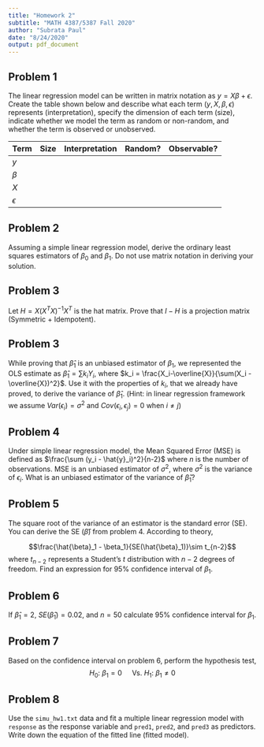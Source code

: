 ```yaml
---
title: "Homework 2"
subtitle: "MATH 4387/5387 Fall 2020"
author: "Subrata Paul"
date: "8/24/2020"
output: pdf_document
---
```


## Problem 1

The linear regression model can be written in matrix notation as $y = X\beta + \epsilon$. Create the table shown below and describe what each term ($y, X, \beta, \epsilon$) represents (interpretation), specify the dimension of each term (size), indicate whether we model the term as random or non-random, and whether the term is observed or unobserved. 

| Term | Size | Interpretation | Random? | Observable? |
|---|---|---|---|---|
| $y$         |       |       |       |       |
| $\beta$     |       |       |       |       |
| $X$         |       |       |       |       |
| $\epsilon$  |       |       |       |       |


## Problem 2

Assuming a simple linear regression model, derive the ordinary least squares estimators of $\beta_0$ and $\beta_1$. Do not use matrix notation in deriving your solution. 

## Problem 3
Let $H = X(X^TX)^{-1}X^T$ is the hat matrix. Prove that $I-H$ is a projection matrix (Symmetric + Idempotent). 

## Problem 3 

While proving that $\hat{\beta}_1$ is an unbiased estimator of $\beta_1$, we represented the OLS estimate as $\hat{\beta}_1 = \sum k_i Y_i$, where $k_i = \frac{X_i-\overline{X}}{\sum(X_i - \overline{X})^2}$. Use it with the properties of $k_i$, that we already have proved, to derive the variance of $\hat{\beta}_1$. (Hint: in linear regression framework we assume $Var(\epsilon_i) = \sigma^2$ and $Cov(\epsilon_i, \epsilon_j) = 0$ when $i\neq j$)

## Problem 4

Under simple linear regression model, the Mean Squared Error (MSE) is defined as $\frac{\sum (y_i - \hat{y}_i)^2}{n-2}$ where $n$ is the number of observations. MSE is an unbiased estimator of $\sigma^2$, where $\sigma^2$ is the variance of $\epsilon_i$. What is an unbiased estimator of the variance of $\hat{\beta}_1$?

## Problem 5
The square root of the variance of an estimator is the standard error (SE). You can derive the SE ($\hat{\beta}$) from problem 4. According to theory, 

$$\frac{\hat{\beta}_1 - \beta_1}{SE(\hat{\beta}_1)}\sim t_{n-2}$$
where $t_{n-2}$ represents a Student's $t$ distribution with $n-2$ degrees of freedom. Find an expression for 95% confidence interval of $\beta_1$. 

## Problem 6

If $\hat{\beta}_1 = 2$, $SE(\hat{\beta}_1) = 0.02$, and $n=50$ calculate 95% confidence interval for $\beta_1$. 

## Problem 7

Based on the confidence interval on problem 6, perform the hypothesis test, 
$$H_0:\ \beta_1 = 0 \quad \text{ Vs. }H_1:\ \beta_1 \neq 0$$

## Problem 8 

Use the `simu_hw1.txt` data and fit a multiple linear regression model with `response` as the response variable and `pred1`, `pred2`, and `pred3` as predictors. Write down the equation of the fitted line (fitted model). 




